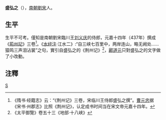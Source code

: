 '''盛弘之'''（{{bd|?||?|}}），[[南朝|南朝]][[劉宋|劉宋]]人。

== 生平 ==
生平不可考。僅知是南朝劉宋臨川王[[刘义庆|刘义庆]]的侍郎，元嘉十四年（437年）撰成《[[荊州記|荊州記]]》三卷<ref>《隋书·经籍志》云：“《荆州记》三卷，宋临川王侍郎盛弘之撰”。[[曹元忠|曹元忠]]据《宋书·州郡志》比照《荆州记》，认定成书时间当在宋文帝元嘉十四年。</ref>。《[[水经注|水经注]]·江水二》:“自三峡七百里中，两岸连山，略无阙处……猿鸣三声泪沾裳”之句，實引自盛弘之的《荆州记》<ref>《太平御覽》卷五十三《地部·十八峡》</ref>，[[酈道元|酈道元]]只對盛弘之的文字做了小改動。

== 注釋 ==
{{reflist}}
[[category:南北朝人|S]]